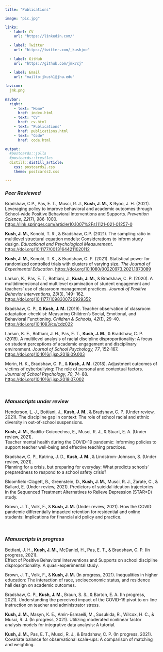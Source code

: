 ```yaml
---
title: "Publications"

image: "pic.jpg"

links:
  - label: CV
    url: "https://linkedin.com/"
    
  - label: Twitter
    url: "https://twitter.com/_kushjoe"
    
  - label: GitHub
    url: "https://github.com/jmk7cj"
    
  - label: Email
    url: "mailto:jkush1@jhu.edu"

favicon: 
  jmk.png
  
navbar:
  right:
    - text: "Home"
      href: index.html
    - text: "CV"
      href: cv.html
    - text: "Publications"
      href: publications.html
    - text: "Code"
      href: code.html

output:
  #postcards::jolla 
  #postcards::trestles 
  distill::distill_article: 
    css: postcards2.css
    theme: postcards2.css

---
```



<!--- "/Users/joekush/Box/JHU Postdoc/summer 2021/job material/fall 2021/KUSH CV october 2021.pdf" -->

<!--- postcards::jolla -->
<!--- postcards::trestles --> 

<!--- library("postcards") -->
<!--- postcards::create_postcard(template = "jolla") -->

<style type="text/css">

body, td {
   font-size: 14px;
}

</style>

 
<!--- ## Publications ---> 

### *Peer Reviewed*

Bradshaw, C.P., Pas, E. T., Musci, R. J., **Kush, J. M.**, & Ryoo, J. H. (2021). 
Leveraging policy to improve behavioral and academic outcomes through School-wide Positive Behavioral Interventions and Supports. 
*Prevention Science, 22*(7), 986-1000. 
[https://link.springer.com/article/10.1007%2Fs11121-021-01257-0](https://link.springer.com/article/10.1007%2Fs11121-021-01257-0){target="_blank"}


**Kush, J. M.**, Konold, T. R., & Bradshaw, C.P. (2021). 
The sampling ratio in multilevel structural equation models: Considerations to inform study design. 
*Educational and Psychological Measurement*. 
[https://doi.org/10.1177/00131644211020112](https://doi.org/10.1177/00131644211020112){target="_blank"}


**Kush, J. M.**, Konold, T. K., & Bradshaw, C. P. (2021). 
Statistical power for randomized 	controlled trials with clusters of varying size. 
*The Journal of Experimental Education*. 
[https://doi.org/10.1080/00220973.2021.1873089](https://doi.org/10.1080/00220973.2021.1873089){target="_blank"}


Larson, K., Pas, E. T., Bottiani, J., **Kush, J. M.**, & Bradshaw, C. P. (2020). 
A multidimensional and multilevel examination of student engagement and teachers’ use of classroom management practices. 
*Journal of Positive Behavior Interventions, 23*(3), 149-	162. 
[https://doi.org/10.1177/1098300720929352](https://doi.org/10.1177/1098300720929352){target="_blank"}


Bradshaw, C. P., & **Kush, J. M.** (2019). 
Teacher observation of classroom adaptation-checklist: Measuring Children’s Social, Emotional, and Behavioral Functioning. 
*Children & Schools, 42*(1), 29-40. 
[https://doi.org/10.1093/cs/cdz022](https://doi.org/10.1093/cs/cdz022){target="_blank"}


Larson, K. E., Bottiani, J. H., Pas, E. T., **Kush, J. M.**, & Bradshaw, C. P. (2019). 
A multilevel analysis of racial discipline disproportionality: A focus on student perceptions of 	academic engagement and disciplinary environment. 
*Journal of School Psychology, 77*, 152-167. 
[https://doi.org/10.1016/j.jsp.2019.09.003](https://doi.org/10.1016/j.jsp.2019.09.003){target="_blank"}


Morin, H. K., Bradshaw, C. P., & **Kush, J. M.** (2018). 
Adjustment outcomes of victims of cyberbullying: The role of personal and contextual factors. 
*Journal of School Psychology, 70*, 74–88. 
[https://doi.org/10.1016/j.jsp.2018.07.002](https://doi.org/10.1016/j.jsp.2018.07.002){target="_blank"}


<br>

### *Manuscripts under review*

Henderson, L. J., Bottiani, J., **Kush, J. M.**, & Bradshaw, C. P. (Under review, 2021). 
The discipline gap in context: The role of school racial and ethnic diversity in out-of-school suspensions. 


**Kush, J. M.**, Badillo-Goicoechea, E., Musci, R. J., & Stuart, E. A. (Under review, 2021). 	
Teacher mental health during the COVID-19 pandemic: Informing policies to support teacher well-being and effective teaching practices. 


Bradshaw, C. P., Katrina, J. D., **Kush, J. M.**, & Lindstrom-Johnson, S. (Under review, 2021). 	
Planning for a 	crisis, but preparing for everyday: What predicts schools’ preparedness to 	respond to a school safety crisis? 


Bloomfield-Clagett, B., Greenstein, D., **Kush, J. M.**, Musci, R. J., Zarate, C., & Ballard, E. (Under review, 2021). 
Predictors of suicidal ideation trajectories in the Sequenced Treatment Alternatives to Relieve Depression (STAR*D) study. 


Brown, J. T., Volk, F., & **Kush, J. M.** (Under review, 2021).
How the COVID pandemic 	differentially impacted retention for residential and online students: Implications for financial aid policy and practice. 





<br>

### *Manuscripts in progress*

Bottiani, J. H., **Kush, J. M.**, McDaniel, H., Pas, E. T., & Bradshaw, C. P. (In progress, 2021). 	
Effect of Positive Behavioral Interventions and Supports on school discipline disproportionality: A quasi-experimental study.


Brown, J. T., Volk, F., & **Kush, J. M.** (In progress, 2021). 
Inequalities in higher education: The interaction of race, socioeconomic status, and residence hall design on academic outcomes. 

Bradshaw, C. P., **Kush, J. M.**, Braun, S. S., & Barton, E. A. (In progress, 2021). 
Understanding the perceived impact of the COVID-19 pivot to on-line instruction on teacher and 	administrator stress.


**Kush, J. M.**, Masyn, K. E., Amin-Esmaeili, M., Susukida, R., Wilcox, H. C., & Musci, R. J. (In progress, 2021).
Utilizing moderated nonlinear factor analysis models for 	integrative data analysis: A tutorial. 


**Kush, J. M.**, Pas, E. T., Musci, R. J., & Bradshaw, C. P. (In progress, 2021). 
Covariate balance for observational scale-ups: A comparison of matching and weighting. 



